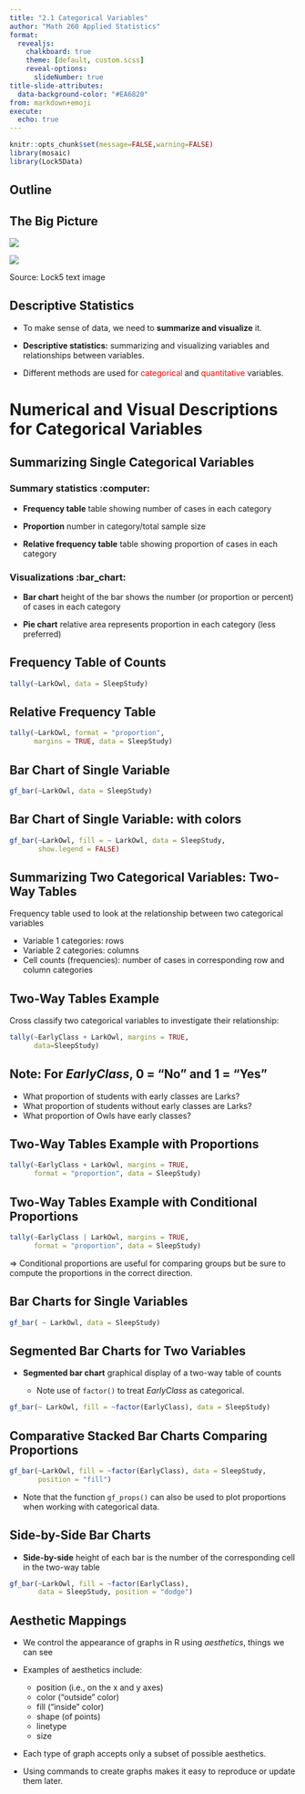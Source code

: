 ```yaml
---
title: "2.1 Categorical Variables"
author: "Math 260 Applied Statistics"
format:
  revealjs:
    chalkboard: true
    theme: [default, custom.scss]
    reveal-options:
      slideNumber: true
title-slide-attributes:
  data-background-color: "#EA6820"
from: markdown+emoji
execute:
  echo: true
---
```


```r
knitr::opts_chunk$set(message=FALSE,warning=FALSE)
library(mosaic)
library(Lock5Data)
```

## Outline

## The Big Picture

![](figs/inference_with_data_description_p2.png){.absolute top="100" left="0"}

::: {.fragment .fade-out}
![](figs/inference_with_data_description_p1.png){.absolute top="100" left="0"}
:::

::: aside
Source: Lock5 text image
:::

## Descriptive Statistics

-   To make sense of data, we need to **summarize and visualize** it.

-   **Descriptive statistics:** summarizing and visualizing variables and relationships between variables.

-   Different methods are used for [categorical]{style="color:red;"} and [quantitative]{style="color:red;"} variables.

# Numerical and Visual Descriptions for Categorical Variables

## Summarizing Single Categorical Variables {.smaller}

### Summary statistics :computer:

-   **Frequency table** table showing number of cases in each category

-   **Proportion** number in category/total sample size

-   **Relative frequency table** table showing proportion of cases in each category


### Visualizations  :bar_chart:

-   **Bar chart** height of the bar shows the number (or proportion or percent) of cases in each category

-   **Pie chart** relative area represents proportion in each category (less preferred)

## Frequency Table of Counts

```r
tally(~LarkOwl, data = SleepStudy)
```



## Relative Frequency Table

```r
tally(~LarkOwl, format = "proportion",
      margins = TRUE, data = SleepStudy)
```


## Bar Chart of Single Variable

```r
gf_bar(~LarkOwl, data = SleepStudy)
```

## Bar Chart of Single Variable: with colors


```r
gf_bar(~LarkOwl, fill = ~ LarkOwl, data = SleepStudy,
       show.legend = FALSE)
```

## Summarizing Two Categorical Variables: Two-Way Tables

Frequency table used to look at the relationship between two categorical variables

-   Variable 1 categories: rows
-   Variable 2 categories: columns
-   Cell counts (frequencies): number of cases in corresponding row and column categories


## Two-Way Tables Example

Cross classify two categorical variables to investigate their relationship:

```r
tally(~EarlyClass + LarkOwl, margins = TRUE,
      data=SleepStudy)
```

## Note: For *EarlyClass*, 0 = "No" and 1 = "Yes"

-   What proportion of students with early classes are Larks?
-   What proportion of students without early classes are Larks?
-   What proportion of Owls have early classes?


## Two-Way Tables Example with Proportions

```r
tally(~EarlyClass + LarkOwl, margins = TRUE,
      format = "proportion", data = SleepStudy)
```


## Two-Way Tables Example with Conditional Proportions

```r
tally(~EarlyClass | LarkOwl, margins = TRUE,
      format = "proportion", data = SleepStudy)
```

$\Rightarrow$ Conditional proportions are useful for comparing groups but be sure to compute the proportions in the correct direction.


## Bar Charts for Single Variables

```r
gf_bar( ~ LarkOwl, data = SleepStudy)
```



## Segmented Bar Charts for Two Variables

-   **Segmented bar chart** graphical display of a two-way table of counts

    -   Note use of `factor()` to treat *EarlyClass* as categorical.

```r
gf_bar(~ LarkOwl, fill = ~factor(EarlyClass), data = SleepStudy)
```


## Comparative Stacked Bar Charts Comparing Proportions

```r
gf_bar(~LarkOwl, fill = ~factor(EarlyClass), data = SleepStudy, 
       position = "fill")
```

-   Note that the function `gf_props()` can also be used to plot proportions when working with categorical data.


## Side-by-Side Bar Charts

-   **Side-by-side** height of each bar is the number of the corresponding cell in the two-way table

```r
gf_bar(~LarkOwl, fill = ~factor(EarlyClass), 
       data = SleepStudy, position = "dodge")
```


## Aesthetic Mappings {.smaller}

-   We control the appearance of graphs in R using *aesthetics*, things we can see

-   Examples of aesthetics include:

    -   position (i.e., on the x and y axes)\
    -   color ("outside" color)\
    -   fill ("inside" color)
    -   shape (of points)\
    -   linetype\
    -   size

-   Each type of graph accepts only a subset of possible aesthetics.

-   Using commands to create graphs makes it easy to reproduce or update them later.
